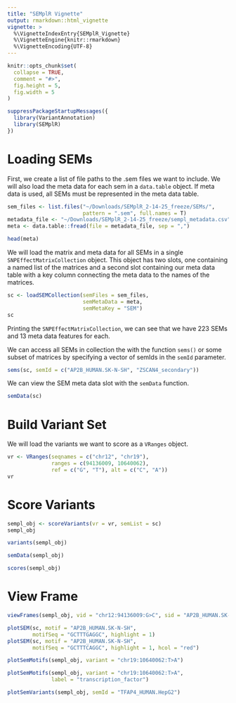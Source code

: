 ```yaml
---
title: "SEMplR Vignette"
output: rmarkdown::html_vignette
vignette: >
  %\VignetteIndexEntry{SEMplR_Vignette}
  %\VignetteEngine{knitr::rmarkdown}
  %\VignetteEncoding{UTF-8}
---
```


```r
knitr::opts_chunk$set(
  collapse = TRUE,
  comment = "#>", 
  fig.height = 5,
  fig.width = 5
)
```

```r
suppressPackageStartupMessages({
  library(VariantAnnotation)
  library(SEMplR)
})
```

# Loading SEMs

First, we create a list of file paths to the .sem files we want to include. We will also load the meta data for each sem in a `data.table` object. If meta data is used, all SEMs must be represented in the meta data table.
```r
sem_files <- list.files("~/Downloads/SEMplR_2-14-25_freeze/SEMs/", 
                        pattern = ".sem", full.names = T)
metadata_file <- "~/Downloads/SEMplR_2-14-25_freeze/sempl_metadata.csv"
meta <- data.table::fread(file = metadata_file, sep = ",")

head(meta)
```

We will load the matrix and meta data for all SEMs in a single `SNPEffectMatrixCollection` object. This object has two slots, one containing a named list of the matrices and a second slot containing our meta data table with a key column connecting the meta data to the names of the matrices.
```r
sc <- loadSEMCollection(semFiles = sem_files, 
                        semMetaData = meta, 
                        semMetaKey = "SEM")
sc
```
Printing the `SNPEffectMatrixCollection`, we can see that we have 223 SEMs and 13 meta data features for each.

We can access all SEMs in collection the with the function `sems()` or some subset of matrices by specifying a vector of semIds in the `semId` parameter.
```r
sems(sc, semId = c("AP2B_HUMAN.SK-N-SH", "ZSCAN4_secondary"))
```

We can view the SEM meta data slot with the `semData` function.
```r
semData(sc)
```

# Build Variant Set

We will load the variants we want to score as a `VRanges` object.
```r
vr <- VRanges(seqnames = c("chr12", "chr19"),
              ranges = c(94136009, 10640062), 
              ref = c("G", "T"), alt = c("C", "A"))
vr
```

# Score Variants
```r
sempl_obj <- scoreVariants(vr = vr, semList = sc)
sempl_obj
```

```r
variants(sempl_obj)
```

```r
semData(sempl_obj)
```

```r
scores(sempl_obj)
```


# View Frame
```r
viewFrames(sempl_obj, vid = "chr12:94136009:G>C", sid = "AP2B_HUMAN.SK-N-SH")
```

```r
plotSEM(sc, motif = "AP2B_HUMAN.SK-N-SH", 
        motifSeq = "GCTTTGAGGC", highlight = 1)
plotSEM(sc, motif = "AP2B_HUMAN.SK-N-SH", 
        motifSeq = "GCTTTCAGGC", highlight = 1, hcol = "red")
```

```r
plotSemMotifs(sempl_obj, variant = "chr19:10640062:T>A")
```

```r
plotSemMotifs(sempl_obj, variant = "chr19:10640062:T>A",
              label = "transcription_factor")
```


```r
plotSemVariants(sempl_obj, semId = "TFAP4_HUMAN.HepG2")
```


